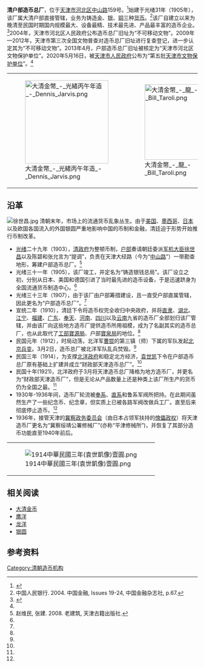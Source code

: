 {{Coord|40.8241167|117.1984496
|type:landmark_region:CN-11_source:GoogleMaps|display=title}}
{{文物保护单位
| 级别 = 省级
| 省区市 = 天津市
| 名称 = 清户部造币总厂旧址
| 图片 = 
| 编号 = 12-3
| 分类 = 近现代重要史迹及代表性建筑
| 时代 = [[清代|清代]]
| 所在 = [[天津市|天津市]][[河北区|河北区]][[中山路_(天津)|中山路]]159号
| 登录 = 2020年5月16日
}}

'''清户部造币总厂'''，位于[[天津市|天津市]][[河北区|河北区]][[中山路_(天津)|中山路]]159号。<ref name = "announcement" >{{cite web|language =zh|publisher =天津市人民政府|title =天津市人民政府关于公布第五批天津市文物保护单位名单的通知|url =http://www.tj.gov.cn/zwgk/szfgb/wjhySite/202006/t20200606_2660296.html|date =May 16, 2020|accessdate =Aug 2, 2020|archive-date =2021-09-22|archive-url =https://web.archive.org/web/20210922104028/http://www.tj.gov.cn/zwgk/szfgb/wjhySite/202006/t20200606_2660296.html|dead-url =no}}</ref>始建于光绪31年（1905年），该厂属大清户部直接管辖，业务为铸造[[金|金]]、[[银|银]]、[[铜|铜]]三种[[货币|货币]]。<ref>中国人民银行. 2004. 中国金融, Issues 19-24, 中国金融杂志社, p.67.</ref>该厂自建立以来为晚清至民国时期国内规模最大、设备最精、技术最先进、产品最丰富的造币企业。<ref name = "qianshijinsheng">{{cite web|url = https://new.qq.com/omn/20190517/20190517A0HKY8.html|publisher = [[腾讯网|腾讯网]]|title = 清代户部造币总厂的前世今生|date = May 17, 2019|accessdate = Aug 2, 2020|archive-date = 2021-01-26|archive-url = https://web.archive.org/web/20210126101546/https://new.qq.com/omn/20190517/20190517A0HKY8.html|dead-url = no}}</ref>2004年，天津市河北区人民政府公布造币总厂旧址为“不可移动文物”。2009年—2012年，天津市第三次全国文物普查对造币总厂旧址进行复查登记，进一步认定其为“不可移动文物”。2013年4月，户部造币总厂旧址被核定为“天津市河北区文物保护单位”。2020年5月16日，被[[天津市人民政府|天津市人民政府]]公布为“第五批[[天津市文物保护单位|天津市文物保护单位]]”。<ref name = announcement/>
<center>
{|
|[[File:大清金幣_-_光緒丙午年造_-_Dennis_Jarvis.png|220px]]
|[[File:大清金幣_-_龍_-_Bill_Taroli.png|200px]]
|}
</center>

==沿革==
[[File:徐世昌.jpg|thumb]]
清朝末年，市场上的流通货币乱象丛生。由于[[美国|美国]]、[[墨西哥|墨西哥]]、[[日本|日本]]以及欧国各国流入的外国银圆严重地影响中国的币制和金融，清廷迫于形势开始推行币制改革。
*[[光绪|光绪]]二十九年（1903），[[清政府|清政府]]为整顿币制，[[户部|户部]]奏请朝廷委派[[军机大臣|军机大臣]][[徐世昌|徐世昌]]以及陈碧和张允言为“提调”，负责在天津大经路（今为“[[中山路_(天津)|中山路]]”）一带勘查地形，筹建户部造币总厂。<ref name = "laojianzhu">赵维民, 张建. 2008. 老建筑, 天津古籍出版社.</ref>
*光绪三十一年（1905），该厂竣工，并定名为“铸造银钱总局”。该厂设立之初，分别从日本、美国和德国引进了当时最先进的造币设备，于是迅速跻身为全国流通货币制造中心。<ref name = laojianzhu />
*光绪三十三年（1907），由于该厂由户部筹措建设，且一直受户部直属管辖，因此更名为“户部造币总厂”。<ref name = laojianzhu />
*宣统二年（1910），清廷下令将造币权完全收归中央政府，并将[[直隶|直隶]]、[[湖北|湖北]]、[[江宁|江宁]]、[[福建|福建]]、[[广东|广东]]、[[奉天|奉天]]、[[河南|河南]]、[[四川|四川]]以及[[云南|云南]]九省的造币厂全部划归该厂管辖，并由该厂向这些地方造币厂提供造币所用祖模，成为了名副其实的造币总厂，也从此取代了[[工部|工部]][[寶源局|寶源局]]、户部[[寶泉局|寶泉局]]的地位。<ref name = qianshijinsheng />
*民国元年（1912），时局动荡，北洋军[[曹锟|曹锟]]的第三镇（师）下属的军队发起[[壬子兵变|北京兵变]]。3月2日，造币总厂被北洋军队乱兵焚毁。<ref name = qianshijinsheng />
*民国三年（1914），为支撑[[北洋政府|北洋政府]]和稳定北方经济，[[袁世凯|袁世凯]]下令在户部造币总厂原有基础上扩建并成立“财政部天津造币总厂”。<ref name = qianshijinsheng />
*民国十年(1921)，北洋政府于3月将天津造币总厂降格为地方造币厂，并更名为“财政部天津造币厂”，但是无论从产品数量上还是种类上该厂所生产的货币仍为全国之最。<ref name = qianshijinsheng />
*1930年-1936年间，造币厂轮流被[[奉系|奉系]]、[[直系|直系]]和鲁系军阀所把持。在此期间虽然生产了一些纪念币、纪念章，但实质上已被各路军阀改做兵工厂。直至后来彻底停止造币。<ref name = qianshijinsheng />
*1936年，接管天津的[[冀察政务委员会|冀察政务委员会]]（由日本占领军扶持的[[傀儡政权|傀儡政权]]）将天津造币厂更名为“冀察绥靖公署修械厂”(亦称“平津修械所”)，并恢复了其部分造币功能直至1940年前后。
<center>
{|
|[[File:1914中華民國三年(袁世凱像)壹圓.png|thumb]]
|}
</center>

==相关阅读==
*[[大清金币|大清金币]]
*[[鹰洋|鹰洋]]
*[[龙洋|龙洋]]
*[[银圆|银圆]]

==参考资料==
<references />

{{Category:清朝造币机构}}

[[Category:清朝造币机构|Category:清朝造币机构]]